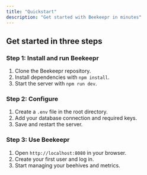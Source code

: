 ```yaml
---
title: "Quickstart"
description: "Get started with Beekeepr in minutes"
---
```


## Get started in three steps

### Step 1: Install and run Beekeepr

1. Clone the Beekeepr repository.  
2. Install dependencies with `npm install`.  
3. Start the server with `npm run dev`.  

### Step 2: Configure

1. Create a `.env` file in the root directory.  
2. Add your database connection and required keys.  
3. Save and restart the server.  

### Step 3: Use Beekeepr

1. Open `http://localhost:8080` in your browser.  
2. Create your first user and log in.  
3. Start managing your beehives and metrics.  
